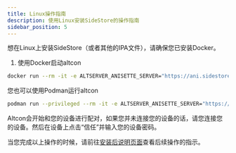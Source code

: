 ```yaml
---
title: Linux操作指南
description: 使用Linux安装SideStore的操作指南
sidebar_position: 5
---
```


想在Linux上安装SideStore（或者其他的IPA文件），请确保您已安装Docker。

1. 使用Docker启动altcon
```bash
docker run --rm -it -e ALTSERVER_ANISETTE_SERVER="https://ani.sidestore.io/" -v ${PWD}/:/mnt/ -v /var/run:/var/run ghcr.io/sidestore/altcon
```

您也可以使用Podman运行altcon
```bash
podman run --privileged --rm -it -e ALTSERVER_ANISETTE_SERVER="https://ani.sidestore.io/" -v ${PWD}/:/mnt/ -v /var/run:/var/run ghcr.io/sidestore/altcon
```

Altcon会开始和您的设备进行配对，如果您并未连接您的设备的话，请您连接您的设备。然后在设备上点击“信任”并输入您的设备密码。

当您完成以上操作的时候，请前往[安装后说明页面](post-install)查看后续操作的指示。
